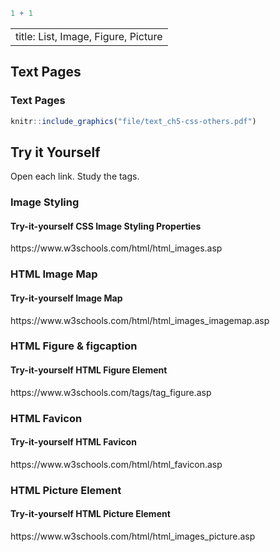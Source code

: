 ```r
1 + 1
```

---
title: List, Image, Figure, Picture
---

## Text Pages

::: callout-tip
### Text Pages

```r
knitr::include_graphics("file/text_ch5-css-others.pdf")
```
:::

## Try it Yourself

Open each link. Study the tags.

### Image Styling

::: callout-note
#### Try-it-yourself CSS Image Styling Properties

https://www.w3schools.com/html/html_images.asp
:::

### HTML Image Map

::: callout-note
#### Try-it-yourself Image Map

https://www.w3schools.com/html/html_images_imagemap.asp
:::

### HTML Figure & figcaption

::: callout-note
#### Try-it-yourself HTML Figure Element

https://www.w3schools.com/tags/tag_figure.asp
:::

### HTML Favicon

::: callout-note
#### Try-it-yourself HTML Favicon

https://www.w3schools.com/html/html_favicon.asp
:::

### HTML Picture Element

::: callout-note
#### Try-it-yourself HTML Picture Element

https://www.w3schools.com/html/html_images_picture.asp
:::
